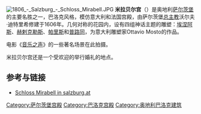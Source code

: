 [[File:1806_-_Salzburg_-_Schloss_Mirabell.JPG|right]]
'''米拉贝尔宫'''（{{lang-de|Schloss Mirabell}}）是奥地利[[萨尔茨堡|萨尔茨堡]]的主要名胜之一，巴洛克风格，模仿意大利和法国宫殿，由萨尔茨堡[[总主教|总主教]]沃尔夫·迪特里希修建于1606年。几何对称的花园内，设有四组神话主题的雕塑：[[埃涅阿斯|埃涅阿斯]]、[[赫剌克勒斯|赫剌克勒斯]]、[[帕里斯|帕里斯]]和[[普路同|普路同]]，为意大利雕塑家Ottavio Mosto的作品。 

电影《[[音乐之声|音乐之声]]》的一些著名场景在此拍摄。 

米拉贝尔宫还是一个受欢迎的举行婚礼的地点。

==参考与链接==
{{commonscat}}
*[https://web.archive.org/web/20090327101625/http://www.stadt-salzburg.at/hochzeit/mirabell.htm Schloss Mirabell in salzburg.at]

{{coord|display=title}}
{{奥匈帝国王宫}}
{{normdaten}}
[[Category:萨尔茨堡宫殿|Category:萨尔茨堡宫殿]]
[[Category:巴洛克宫殿|Category:巴洛克宫殿]]
[[Category:奥地利巴洛克建筑|Category:奥地利巴洛克建筑]]
{{austria-stub}}